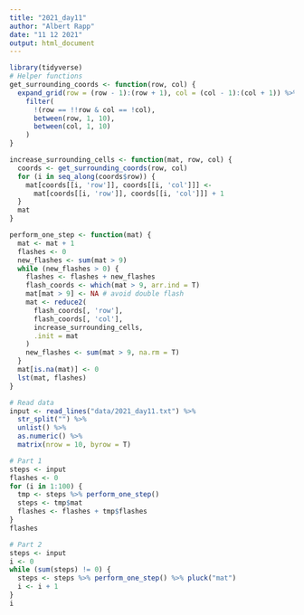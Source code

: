 ```yaml
---
title: "2021_day11"
author: "Albert Rapp"
date: "11 12 2021"
output: html_document
---
```


```r
library(tidyverse)
# Helper functions
get_surrounding_coords <- function(row, col) {
  expand_grid(row = (row - 1):(row + 1), col = (col - 1):(col + 1)) %>% 
    filter(
      !(row == !!row & col == !col),
      between(row, 1, 10),
      between(col, 1, 10)
    )
}

increase_surrounding_cells <- function(mat, row, col) {
  coords <- get_surrounding_coords(row, col)
  for (i in seq_along(coords$row)) {
    mat[coords[[i, 'row']], coords[[i, 'col']]] <- 
      mat[coords[[i, 'row']], coords[[i, 'col']]] + 1
  }
  mat
}

perform_one_step <- function(mat) {
  mat <- mat + 1
  flashes <- 0
  new_flashes <- sum(mat > 9)
  while (new_flashes > 0) {
    flashes <- flashes + new_flashes
    flash_coords <- which(mat > 9, arr.ind = T)
    mat[mat > 9] <- NA # avoid double flash
    mat <- reduce2(
      flash_coords[, 'row'], 
      flash_coords[, 'col'], 
      increase_surrounding_cells,
      .init = mat
    )
    new_flashes <- sum(mat > 9, na.rm = T)
  }
  mat[is.na(mat)] <- 0
  lst(mat, flashes)
}

# Read data
input <- read_lines("data/2021_day11.txt") %>% 
  str_split("") %>% 
  unlist() %>% 
  as.numeric() %>% 
  matrix(nrow = 10, byrow = T)

# Part 1
steps <- input
flashes <- 0
for (i in 1:100) {
  tmp <- steps %>% perform_one_step()
  steps <- tmp$mat
  flashes <- flashes + tmp$flashes
}
flashes

# Part 2
steps <- input
i <- 0
while (sum(steps) != 0) {
  steps <- steps %>% perform_one_step() %>% pluck("mat")
  i <- i + 1
}
i
```

